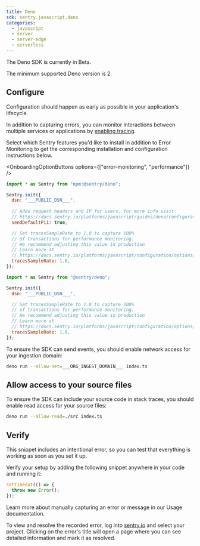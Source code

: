 ```yaml
---
title: Deno
sdk: sentry.javascript.deno
categories:
  - javascript
  - server
  - server-edge
  - serverless
---
```


<Alert>

  The Deno SDK is currently in Beta.

</Alert>

The minimum supported Deno version is 2.

<PlatformContent includePath="getting-started-prerequisites" />

## Configure

Configuration should happen as early as possible in your application's lifecycle.


In addition to capturing errors, you can monitor interactions between multiple services or applications by [enabling tracing](/concepts/key-terms/tracing/).

Select which Sentry features you'd like to install in addition to Error Monitoring to get the corresponding installation and configuration instructions below.

<OnboardingOptionButtons options={["error-monitoring", "performance"]} />

```javascript {tabTitle: Deno}  {"onboardingOptions": {"performance": "9-15" }}
import * as Sentry from "npm:@sentry/deno";

Sentry.init({
  dsn: "___PUBLIC_DSN___",
  
  // Adds request headers and IP for users, for more info visit:
  // https://docs.sentry.io/platforms/javascript/guides/deno/configuration/options/#sendDefaultPii
  sendDefaultPii: true,

  // Set tracesSampleRate to 1.0 to capture 100%
  // of transactions for performance monitoring.
  // We recommend adjusting this value in production
  // Learn more at
  // https://docs.sentry.io/platforms/javascript/configuration/options/#traces-sample-rate
  tracesSampleRate: 1.0,
});
```

```javascript {tabTitle: npm}  {"onboardingOptions": {"performance": "5-11" }}
import * as Sentry from "@sentry/deno";

Sentry.init({
  dsn: "___PUBLIC_DSN___",

  // Set tracesSampleRate to 1.0 to capture 100%
  // of transactions for performance monitoring.
  // We recommend adjusting this value in production
  // Learn more at
  // https://docs.sentry.io/platforms/javascript/configuration/options/#traces-sample-rate
  tracesSampleRate: 1.0,
});
```
To ensure the SDK can send events, you should enable network access for your
ingestion domain:

```bash
deno run --allow-net=___ORG_INGEST_DOMAIN___ index.ts
```

## Allow access to your source files

To ensure the SDK can include your source code in stack traces, you should enable read access for your source files:

```bash
deno run --allow-read=./src index.ts
```

## Verify

This snippet includes an intentional error, so you can test that everything is working as soon as you set it up.

Verify your setup by adding the following snippet anywhere in your code and running it:

```javascript
setTimeout(() => {
  throw new Error();
});
```

<Alert>

Learn more about manually capturing an error or message in our <PlatformLink to="/usage/">Usage documentation</PlatformLink>.

</Alert>

To view and resolve the recorded error, log into [sentry.io](https://sentry.io) and select your project. Clicking on the error's title will open a page where you can see detailed information and mark it as resolved.
